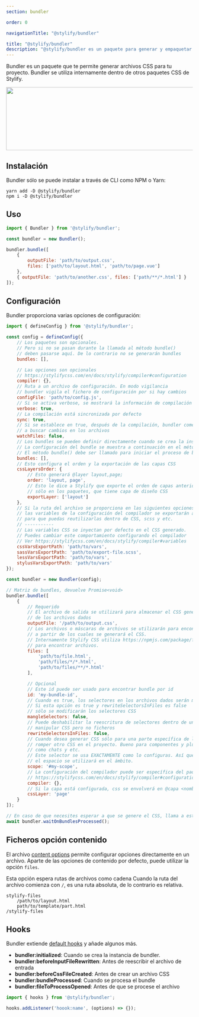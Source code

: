 ```yaml
---
section: bundler

order: 0

navigationTitle: "@stylify/bundler"

title: "@stylify/bundler"
description: "@stylify/bundler es un paquete para generar y empaquetar CSS de forma sencilla en un proyecto."
---
```


Bundler es un paquete que te permite generar archivos CSS para tu proyecto. Bundler se utiliza internamente dentro de otros paquetes CSS de Stylify.

<img src="/images/docs/bundler/bundler.png" alt="" width="914" height="170" loading="lazy" class="border-radius:4px" />

## Instalación

Bundler sólo se puede instalar a través de CLI como NPM o Yarn:

```
yarn add -D @stylify/bundler
npm i -D @stylify/bundler
```

## Uso

```javascript
import { Bundler } from '@stylify/bundler';

const bundler = new Bundler();

bundler.bundle([
	{
		outputFile: 'path/to/output.css',
		files: ['path/to/layout.html', 'path/to/page.vue']
	},
	{ outputFile: 'path/to/another.css', files: ['path/**/*.html'] }
]);
```

## Configuración

Bundler proporciona varias opciones de configuración:

```javascript
import { defineConfig } from '@stylify/bundler';

const config = defineConfig({
	// Los paquetes son opcionales.
	// Pero si no se pasan durante la llamada al método bundle()
	// deben pasarse aquí. De lo contrario no se generarán bundles
	bundles: [],

	// Las opciones son opcionales
	// https://stylifycss.com/en/docs/stylify/compiler#configuration
	compiler: {},
	// Ruta a un archivo de configuración. En modo vigilancia
	// bundler vigila el fichero de configuración por si hay cambios
	configFile: 'path/to/config.js',
	// Si se activa verbose, se mostrará la información de compilación
	verbose: true,
	// La compilación está sincronizada por defecto
	sync: true,
	// Si se establece en true, después de la compilación, bundler comenzará a
	// a buscar cambios en los archivos
	watchFiles: false,
	// Los bundles se pueden definir directamente cuando se crea la instancia
	// La configuración del bundle se muestra a continuación en el método bundler.bundle()
	// El método bundle() debe ser llamado para iniciar el proceso de bundling
	bundles: [],
	// Esto configura el orden y la exportación de las capas CSS
	cssLayersOrder: {
		// Esto generará @layer layout,page;
		order: 'layout, page',
		// Esto le dice a Stylify que exporte el orden de capas anterior
		// sólo en los paquetes, que tiene capa de diseño CSS
		exportLayer: ['layout']
	},
	// Si la ruta del archivo se proporciona en las siguientes opciones
	// las variables de la configuración del compilador se exportarán a esos archivos
	// para que puedas reutilizarlas dentro de CSS, scss y etc.
	// -----------
	// Las variables CSS se inyectan por defecto en el CSS generado.
	// Puedes cambiar este comportamiento configurando el compilador
	// Ver https://stylifycss.com/en/docs/stylify/compiler#variables
	cssVarsExportPath: 'path/to/vars',
	sassVarsExportPath: 'path/to/export-file.scss',
	lessVarsExportPath: 'path/to/vars',
	stylusVarsExportPath: 'path/to/vars'
});

const bundler = new Bundler(config);

// Matriz de bundles, devuelve Promise<void>
bundler.bundle([
	{
		// Requerido
		// El archivo de salida se utilizará para almacenar el CSS generado
		// de los archivos dados
		outputFile: '/path/to/output.css',
		// Los archivos o máscaras de archivos se utilizarán para encontrar los archivos
		// a partir de los cuales se generará el CSS.
		// Internamente Stylify CSS utiliza https://npmjs.com/package/fast-glob
		// para encontrar archivos.
		files: [
			'path/to/file.html',
			'path/files/*/*.html',
			'path/to/files/**/*.html'
		],

		// Opcional
		// Este id puede ser usado para encontrar bundle por id
		id: 'my-bundle-id',
		// Cuando es true, los selectores en los archivos dados serán manipulados
		// Si esta opción es true y rewriteSelectorsInFiles es false
		// sólo se modificarán los selectores CSS
		mangleSelectors: false,
		// Puede deshabilitar la reescritura de selectores dentro de un archivo cuando sólo desee
		// manipular CSS pero no ficheros
		rewriteSelectorsInFiles: false,
		// Cuando desea generar CSS sólo para una parte específica de la página o no quiere
		// romper otro CSS en el proyecto. Bueno para componentes y plugins de código abierto
		// como chats y etc.
		// Este selector se usa EXACTAMENTE como lo configuras. Así que si usas espacio al final
		// el espacio se utilizará en el ámbito.
		scope: '#my-scope',
		// La configuración del compilador puede ser específica del paquete
		// https://stylifycss.com/en/docs/stylify/compiler#configuration
		compiler: {},
		// Si la capa está configurada, css se envolverá en @capa <nombre> {}
		cssLayer: 'page'
	}
]);

// En caso de que necesites esperar a que se genere el CSS, llama a este método.
await bundler.waitOnBundlesProcessed();
```


## Ficheros opción contenido
El archivo [content options](/es/docs/stylify/compiler#contentoptionsprocessors) permite configurar opciones directamente en un archivo. Aparte de las opciones de contenido por defecto, puede utilizar la opción `files`.

<DocsSection>
<div slot="description">

Esta opción espera rutas de archivos como cadena Cuando la ruta del archivo comienza con `/`, es una ruta absoluta, de lo contrario es relativa.

</div>
<div slot="code">

```
stylify-files
	/path/to/layout.html
	path/to/template/part.html
/stylify-files
```

</div>
</DocsSection>

## Hooks

Bundler extiende [default hooks](/es/docs/stylify/compiler#hooks) y añade algunos más.

<DocsSection>
<div slot="description">

- **bundler:initialized**: Cuando se crea la instancia de bundler.
- **bundler:beforeInputFileRewritten**: Antes de reescribir el archivo de entrada
- **bundler:beforeCssFileCreated**: Antes de crear un archivo CSS
- **bundler:bundleProcessed**: Cuando se procesa el bundle
- **bundler:fileToProcessOpened**: Antes de que se procese el archivo

</div>
<div slot="code">

```javascript
import { hooks } from '@stylify/bundler';

hooks.addListener('hoook:name', (options) => {});
```

</div>
</DocsSection>

<WhereToNext packageName={null} />
